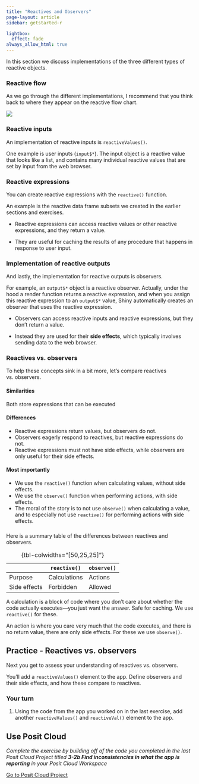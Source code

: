 ```yaml
---
title: "Reactives and Observers"
page-layout: article
sidebar: getstarted-r

lightbox:
  effect: fade
always_allow_html: true
---
```


In this section we discuss implementations of the three different types of reactive objects.

### Reactive flow

As we go through the different implementations, I recommend that you think back to where they appear on the reactive flow chart.

![](../images/reactive-flow.png){.lightbox fig-alt="Diagram of the flow in a Shiny app. Starts at 'input$x' where you create your own reactive values. This goes to 'run(this)' to triggger arbitrary code, 'expression()', and an 'Update' button. The 'Update' button has an arrow to 'expression()' with 'Delay reactions - eventReactive()'. 'expression()' has a loop back to itself with 'Schedule updates - invalidateLateR()' and an arrow to 'output$y' through 'Modularize reactions - reactive()' and 'Prevent reactions - isolate()'. 'output$y' renders reactive output."}

### Reactive inputs

An implementation of reactive inputs is `reactiveValues()`.

One example is user inputs (`input$*`). The input object is a reactive value that looks like a list, and contains many individual reactive values that are set by input from the web browser.

### Reactive expressions

You can create reactive expressions with the `reactive()` function.

An example is the reactive data frame subsets we created in the earlier sections and exercises.

-   Reactive expressions can access reactive values or other reactive expressions, and they return a value.

-   They are useful for caching the results of any procedure that happens in response to user input.

### Implementation of reactive outputs

And lastly, the implementation for reactive outputs is observers.

For example, an `output$*` object is a reactive observer. Actually, under the hood a render function returns a reactive expression, and when you assign this reactive expression to an `output$*` value, Shiny automatically creates an observer that uses the reactive expression.

-   Observers can access reactive inputs and reactive expressions, but they don't return a value.

-   Instead they are used for their **side effects**, which typically involves sending data to the web browser.

### Reactives vs. observers

To help these concepts sink in a bit more, let's compare reactives vs. observers.

#### Similarities

Both store expressions that can be executed

#### Differences

-   Reactive expressions return values, but observers do not.
-   Observers eagerly respond to reactives, but reactive expressions do not.
-   Reactive expressions must not have side effects, while observers are only useful for their side effects.

#### Most importantly

-   We use the `reactive()` function when calculating values, without side effects.
-   We use the `observe()` function when performing actions, with side effects.
-   The moral of the story is to not use `observe()` when calculating a value, and to especially not use `reactive()` for performing actions with side effects.

###

Here is a summary table of the differences between reactives and observers.

|              | `reactive()` | `observe()` |
|--------------|--------------|-------------|
| Purpose      | Calculations | Actions     |
| Side effects | Forbidden    | Allowed     |

: {tbl-colwidths="\[50,25,25\]"}

A calculation is a block of code where you don't care about whether the code actually executes---you just want the answer. Safe for caching. We use `reactive()` for these.

An action is where you care very much that the code executes, and there is no return value, there are only side effects. For these we use `observe()`.

## Practice - Reactives vs. observers

Next you get to assess your understanding of reactives vs. observers.

You'll add a `reactiveValues()` element to the app. Define observers and their side effects, and how these compare to reactives.

### Your turn

1.  Using the code from the app you worked on in the last exercise, add another `reactiveValues()` and `reactiveVal()` element to the app.

::: {.callout-note collapse="true"}
## Use Posit Cloud

*Complete the exercise by building off of the code you completed in the last Posit Cloud Project titled **3-2b Find inconsistencies in what the app is reporting** in your Posit Cloud Workspace*

[<i class="fa fa-cloud"></i> Go to Posit Cloud Project](https://posit.cloud/spaces/81721/join?access_code=I4VJaNsKfTqR3Td9hLP7E1nz8%2FtMg6Xbw9Bgqumv){.btn .test-drive}
:::

